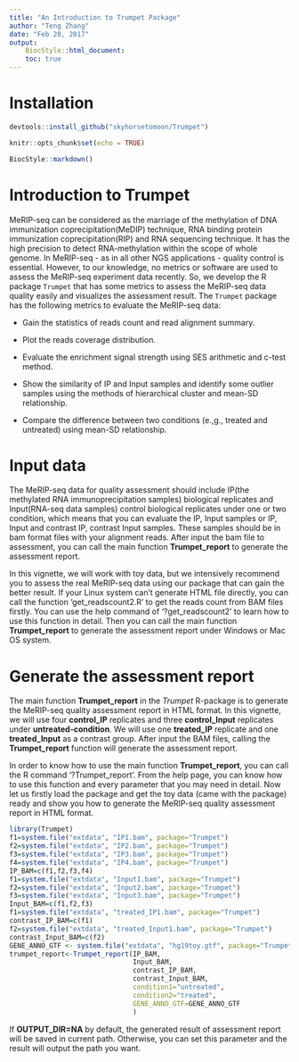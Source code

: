 ```yaml
---
title: "An Introduction to Trumpet Package"
author: "Teng Zhang"
date: "Feb 20, 2017"
output:
    BiocStyle::html_document:
    toc: true
---
```

<!--
% \VignetteEngine{knitr::rmarkdown}
% \VignetteIndexEntry{Using Trumpet}
-->

# Installation
```r
devtools::install_github("skyhorsetomoon/Trumpet")
```

```r
knitr::opts_chunk$set(echo = TRUE)
```
```r
BiocStyle::markdown()
```

# Introduction to Trumpet

MeRIP-seq can be considered as the marriage of the methylation of DNA immunization coprecipitation(MeDIP) technique, RNA binding protein immunization coprecipitation(RIP) and RNA sequencing technique. It has the high precision to detect RNA-methylation within the scope of whole genome.
In MeRIP-seq - as in all other NGS applications - quality control is essential. However, to our knowledge, no metrics or software are used to assess the MeRIP-seq experiment data recently. So, we develop the R package `Trumpet` that has some metrics to assess the MeRIP-seq data quality easily and visualizes the assessment result. 
The `Trumpet` package has the following metrics to evaluate the MeRIP-seq data:

* Gain the statistics of reads count and read alignment summary.

* Plot the reads coverage distribution.

* Evaluate the enrichment signal strength using SES arithmetic and c-test method.

* Show the similarity of IP and Input samples and identify some outlier samples using the methods of hierarchical cluster and mean-SD relationship.

* Compare the difference between two conditions (e.\,g., treated and untreated) using mean-SD relationship.

# Input data

The MeRIP-seq data for quality assessment should include IP(the methylated RNA immunoprecipitation samples) biological replicates and Input(RNA-seq data samples) control biological replicates under one or two condition, which means that you can evaluate the IP, Input samples or IP, Input and contrast IP, contrast Input samples. These samples should be in bam format files with your alignment reads. After input the bam file to assessment, you can call the main function **Trumpet\_report** to generate the assessment report.

In this vignette, we will work with toy data, but we intensively recommend you to assess the real MeRIP-seq data using our package that can gain the better result. If your Linux system can't generate HTML file directly, you can call the function 'get\_readscount2.R' to get the reads count from BAM files firstly. You can use the help command of '?get\_readscount2' to learn how to use this function in detail. Then you can call the main function **Trumpet\_report** to generate the assessment report under Windows or Mac OS system. 

# Generate the assessment report

The main function **Trumpet\_report** in the *Trumpet* R-package is to generate the MeRIP-seq quality assessment report in HTML format. In this vignette, we will use four **control\_IP** replicates and three **control\_Input** replicates under **untreated-condition**. We will use one **treated\_IP** replicate and one **treated\_Input** as a contrast group. After input the BAM files, calling the **Trumpet\_report** function will generate the assessment report.

In order to know how to use the main function **Trumpet\_report**, you can call the R command '?Trumpet\_report'. From the help page, you can know how to use this function and every parameter that you may need in detail. Now let us firstly load the package and get the toy data (came with the package) ready and show you how to generate the MeRIP-seq quality assessment report in HTML format.

```r
library(Trumpet)
f1=system.file("extdata", "IP1.bam", package="Trumpet")
f2=system.file("extdata", "IP2.bam", package="Trumpet")
f3=system.file("extdata", "IP3.bam", package="Trumpet")
f4=system.file("extdata", "IP4.bam", package="Trumpet")
IP_BAM=c(f1,f2,f3,f4)
f1=system.file("extdata", "Input1.bam", package="Trumpet")
f2=system.file("extdata", "Input2.bam", package="Trumpet")
f3=system.file("extdata", "Input3.bam", package="Trumpet")
Input_BAM=c(f1,f2,f3)
f1=system.file("extdata", "treated_IP1.bam", package="Trumpet")
contrast_IP_BAM=c(f1)
f2=system.file("extdata", "treated_Input1.bam", package="Trumpet")
contrast_Input_BAM=c(f2)
GENE_ANNO_GTF <- system.file("extdata", "hg19toy.gtf", package="Trumpet")
trumpet_report<-Trumpet_report(IP_BAM,
                               Input_BAM,
                               contrast_IP_BAM,
                               contrast_Input_BAM,
                               condition1="untreated",
                               condition2="treated",
                               GENE_ANNO_GTF=GENE_ANNO_GTF
                               )
```

If **OUTPUT\_DIR=NA** by default, the generated result of assessment report will be saved in current path. Otherwise, you can set this parameter and the result will output the path you want.

